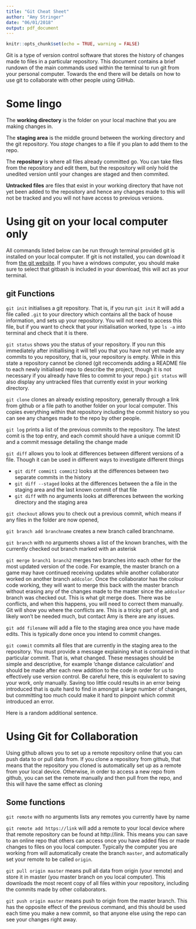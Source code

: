 ```yaml
---
title: "Git Cheat Sheet"
author: "Amy Stringer"
date: "06/01/2018"
output: pdf_document
---
```


```r
knitr::opts_chunk$set(echo = TRUE, warning = FALSE)
```
<!-- this file has been edited just for demonstration purposes within the reviewer package -->

Git is a type of version control software that stores the history of changes made to files in a particular repository. This document contains a brief rundown of the main commands used within the terminal to run git from your personal computer. Towards the end there will be details on how to use git to collaborate with other people using GitHub.

# Some lingo 

The **working directory** is the folder on your local machine that you are making changes in. 

The **staging area** is the middle ground between the working directory and the git repository. You *stage* changes to a file if you plan to add them to the repo.

The **repository** is where all files already committed go. You can take files from the repository and edit them, but the respository will only hold the unedited version until your changes are staged and then commited. 

**Untracked files** are files that exist in your working directory that have not yet been added to the repository and hence any changes made to this will not be tracked and you will not have access to previous versions. 

# Using git on your local computer only 

All commands listed below can be run through terminal provided git is installed on your local computer. If git is not installed, you can download it from [the git website](https://git-scm.com/downloads). If you have a windows computer, you should make sure to select that gitbash is included in your download, this will act as your terminal. 

## git Functions 

`git init` initialises a git repository. That is, if you run `git init` it will add a file called `.git` to your directory which contains all the back of house information, and sets up your repository. You will not need to access this file, but if you want to check that your initialisation worked, type `ls -a` into terminal and check that it is there. 

`git status` shows you the status of your repository. If you run this immediately after initiallising it will tell you that you have not yet made any commits to you repository, that is, your repository is empty. While in this state a repository cannot be cloned (git reccomends adding a README file to each newly initialised repo to describe the project, though it is not necessary if you already have files to commit to your repo.) `git status` will also display any untracked files that currently exist in your working directory. 

`git clone` clones an already existing repository, generally through a link from github or a file path to another folder on your local computer. This copies everything within that repository including the commit history so you can see any changes made to the repo by other people. 

`git log` prints a list of the previous commits to the repository. The latest comit is the top entry, and each commit should have a unique commit ID and a commit message detailing the change made 

`git diff` allows you to look at differences between different versions of a file. Though it can be used in different ways to investigate different things 

- `git diff commit1 commit2` looks at the differences between two separate commits in the history 
- `git diff --staged` looks at the differences between the a file in the staging area and the last known commit of that file
- `git diff` with no arguments looks at differences between the working directory and the staging area 

`git checkout` allows you to check out a previous commit, which means if any files in the folder are now opened,   

`git branch add branchname` creates a new branch called branchname. 

`git branch` with no arguments shows a list of the known branches, with the currently checked out branch marked with an asterisk 

`git merge branch1 branch2` merges two branches into each other for the most updated version of the code. For example, the master branch on a game may have continued receiving updates while another collaborator worked on another branch `addcolor`. Once the collaborator has the colour code working, they will want to merge this back with the master branch without erasing any of the changes made to the master since the `addcolor` branch was checked out. This is what git merge does. There was be conflicts, and when this happens, you will need to correct them manually. Git will show you where the conflicts are. This is a tricky part of git, and likely won't be needed much, but contact Amy is there are any issues. 
 
`git add filename` will add a file to the staging area once you have made edits. This is typically done once you intend to commit changes. 

`git commit` commits all files that are currently in the staging area to the repository. You must provide a message explaining what is contained in that particular commit. That is, what changed. These messages should be simple and descriptive, for example 'change distance calculation' and should be made after each new addition to the code in order for us to effectively use version control. Be careful here, this is equivalent to saving your work, only manually. Saving too little could results in an error being introduced that is quite hard to find in amongst a large number of changes, but committing too much could make it hard to pinpoint which commit introduced an error. 

Here is a random additional sentence.

# Using Git for Collaboration 

Using github allows you to set up a remote repository online that you can push data to or pull data from. If you clone a repository from github, that means that the repository you cloned is automatically set up as a remote from your local device. Otherwise, in order to access a new repo from github, you can set the remote manually and then pull from the repo, and this will have the same effect as cloning 

## Some functions 

`git remote` with no arguments lists any remotes you currently have by name 

`git remote add https://link` will add a remote to your local device where that remote repository can be found at http://link. This means you can save to an online repo that others can access once you have added files or made changes to files on you local computer. Typically the computer you are working from will automatically create the branch `master`, and automatically set your remote to be called `origin`.

`git pull origin master` means pull all data from origin (your remote) and store it in master (you master branch on you local computer). This downloads the most recent copy of all files within your repository, including the commits made by other collaborators.  

`git push origin master` means push to origin from the master branch. This has the opposite effect of the previous command, and this should be used each time you make a new commit, so that anyone else using the repo can see your changes right away. 







